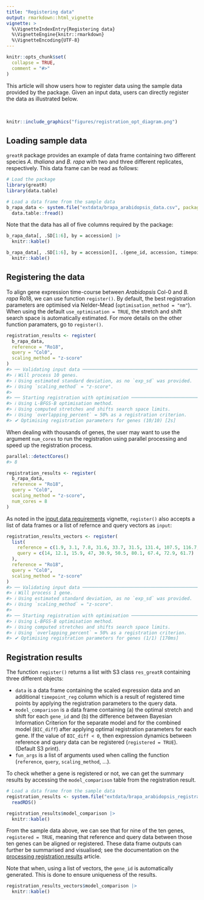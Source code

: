 ```yaml
---
title: "Registering data"
output: rmarkdown::html_vignette
vignette: >
  %\VignetteIndexEntry{Registering data}
  %\VignetteEngine{knitr::rmarkdown}
  %\VignetteEncoding{UTF-8}
---
```


```r
knitr::opts_chunk$set(
  collapse = TRUE,
  comment = "#>"
)
```

This article will show users how to register data using the sample data provided by the package. Given an input data, users can directly register the data as illustrated below.

<br>

```r
knitr::include_graphics("figures/registration_opt_diagram.png")
```

## Loading sample data

`greatR` package provides an example of data frame containing two different species *A. thaliana* and *B. rapa* with two and three different replicates, respectively. This data frame can be read as follows:

```r
# Load the package
library(greatR)
library(data.table)
```

```r
# Load a data frame from the sample data
b_rapa_data <- system.file("extdata/brapa_arabidopsis_data.csv", package = "greatR") |>
  data.table::fread()
```

Note that the data has all of five columns required by the package:

```r
b_rapa_data[, .SD[1:6], by = accession] |>
  knitr::kable()
```

```r
b_rapa_data[, .SD[1:6], by = accession][, .(gene_id, accession, timepoint, expression_value, replicate)] |>
  knitr::kable()
```

## Registering the data

To align gene expression time-course between *Arabidopsis* Col-0 and *B. rapa* Ro18, we can use function `register()`. By default, the best registration parameters are optimised via Nelder-Mead (`optimisation_method = "nm"`). When using the default `use_optimisation = TRUE`, the stretch and shift search space is automatically estimated. For more details on the other function paramaters, go to `register()`.

```r
registration_results <- register(
  b_rapa_data,
  reference = "Ro18",
  query = "Col0",
  scaling_method = "z-score"
)
#> ── Validating input data ────────────────────────────────────────────────────────
#> ℹ Will process 10 genes.
#> ℹ Using estimated standard deviation, as no `exp_sd` was provided.
#> ℹ Using `scaling_method` = "z-score".
#>
#> ── Starting registration with optimisation ──────────────────────────────────────
#> ℹ Using L-BFGS-B optimisation method.
#> ℹ Using computed stretches and shifts search space limits.
#> ℹ Using `overlapping_percent` = 50% as a registration criterion.
#> ✔ Optimising registration parameters for genes (10/10) [2s]
```

When dealing with thousands of genes, the user may want to use the argument `num_cores` to run the registration using parallel processing and speed up the registration process.

```r
parallel::detectCores()
#> 8
```

```r
registration_results <- register(
  b_rapa_data,
  reference = "Ro18",
  query = "Col0",
  scaling_method = "z-score",
  num_cores = 8
)
```

As noted in the [input data requirements](https://ruthkr.github.io/greatR/articles/data-requirement.html) vignette, `register()` also accepts a list of data frames or a list of refernce and query vectors as `input`:

```r
registration_results_vectors <- register(
  list(
    reference = c(1.9, 3.1, 7.8, 31.6, 33.7, 31.5, 131.4, 107.5, 116.7, 112.5, 109.7, 57.4, 50.9),
    query = c(14, 12.1, 15.9, 47, 30.9, 50.5, 80.1, 67.4, 72.9, 61.7)
  ),
  reference = "Ro18",
  query = "Col0",
  scaling_method = "z-score"
)
#> ── Validating input data ───────────────────────────────────────────────────────
#> ℹ Will process 1 gene.
#> ℹ Using estimated standard deviation, as no `exp_sd` was provided.
#> ℹ Using `scaling_method` = "z-score".
#> 
#> ── Starting registration with optimisation ─────────────────────────────────────
#> ℹ Using L-BFGS-B optimisation method.
#> ℹ Using computed stretches and shifts search space limits.
#> ℹ Using `overlapping_percent` = 50% as a registration criterion.
#> ✔ Optimising registration parameters for genes (1/1) [170ms]
```

## Registration results

The function `register()` returns a list with S3 class `res_greatR` containing three different objects:

- `data` is a data frame containing the scaled expression data and an additional `timepoint_reg` column which is a result of registered time points by applying the registration parameters to the query data.
- `model_comparison` is a data frame containing (a) the optimal stretch and shift for each `gene_id` and (b) the difference between Bayesian Information Criterion for the separate model and for the combined model (`BIC_diff`) after applying optimal registration parameters for each gene. If the value of `BIC_diff < 0`, then expression dynamics between reference and query data can be registered (`registered = TRUE`). (Default S3 print).
- `fun_args` is a list of arguments used when calling the function (`reference`, `query`, `scaling_method`, ...).

To check whether a gene is registered or not, we can get the summary results by accessing the `model_comparison` table from the registration result.

```r
# Load a data frame from the sample data
registration_results <- system.file("extdata/brapa_arabidopsis_registration.rds", package = "greatR") |>
  readRDS()
```

```r
registration_results$model_comparison |>
  knitr::kable()
```

From the sample data above, we can see that for nine of the ten genes, `registered = TRUE`, meaning that reference and query data between those ten genes can be aligned or registered. These data frame outputs can further be summarised and visualised; see the documentation on the [processing registration results](https://ruthkr.github.io/greatR/articles/process-results.html) article.


Note that when, using a list of vectors, the `gene_id` is automatically generated. This is done to ensure uniqueness of the results.

```r
registration_results_vectors$model_comparison |>
  knitr::kable()
```
